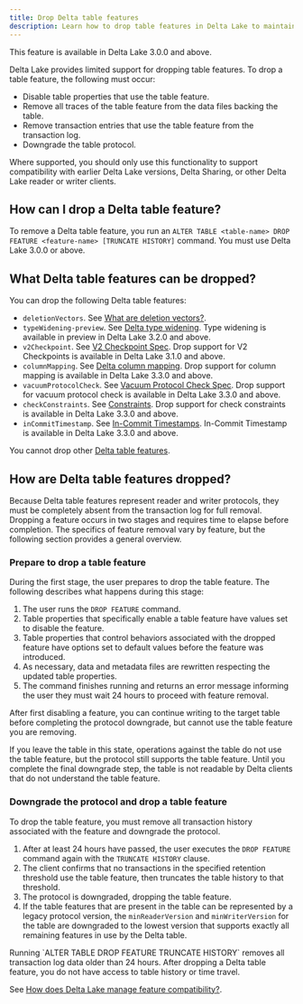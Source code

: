 ```yaml
---
title: Drop Delta table features
description: Learn how to drop table features in Delta Lake to maintain compatibility
---
```



<Aside type="note">
  This feature is available in Delta Lake 3.0.0 and above.
</Aside>

Delta Lake provides limited support for dropping table features. To drop a table feature, the following must occur:

- Disable table properties that use the table feature.
- Remove all traces of the table feature from the data files backing the table.
- Remove transaction entries that use the table feature from the transaction log.
- Downgrade the table protocol.

Where supported, you should only use this functionality to support compatibility with earlier Delta Lake versions, Delta Sharing, or other Delta Lake reader or writer clients.

## How can I drop a Delta table feature?

To remove a Delta table feature, you run an `ALTER TABLE <table-name> DROP FEATURE <feature-name> [TRUNCATE HISTORY]` command. You must use Delta Lake 3.0.0 or above.

## What Delta table features can be dropped?

You can drop the following Delta table features:

- `deletionVectors`. See [What are deletion vectors?](/apache-spark-connector/what-are-deletion-vectors/).
- `typeWidening-preview`. See [Delta type widening](/apache-spark-connector/delta-type-widening/). Type widening is available in preview in Delta Lake 3.2.0 and above.
- `v2Checkpoint`. See [V2 Checkpoint Spec](https://github.com/delta-io/delta/blob/master/PROTOCOL.md#v2-spec). Drop support for V2 Checkpoints is available in Delta Lake 3.1.0 and above.
- `columnMapping`. See [Delta column mapping](/apache-spark-connector/delta-column-mapping/). Drop support for column mapping is available in Delta Lake 3.3.0 and above.
- `vacuumProtocolCheck`. See [Vacuum Protocol Check Spec](https://github.com/delta-io/delta/blob/master/PROTOCOL.md#vacuum-protocol-check). Drop support for vacuum protocol check is available in Delta Lake 3.3.0 and above.
- `checkConstraints`. See [Constraints](/apache-spark-connector/constraints/). Drop support for check constraints is available in Delta Lake 3.3.0 and above.
- `inCommitTimestamp`. See [In-Commit Timestamps](/apache-spark-connector/table-batch-reads-and-writes/#in-commit-timestamps). In-Commit Timestamp is available in Delta Lake 3.3.0 and above.

You cannot drop other [Delta table features](https://github.com/delta-io/delta/blob/master/PROTOCOL.md#valid-feature-names-in-table-features).

## How are Delta table features dropped?

Because Delta table features represent reader and writer protocols, they must be completely absent from the transaction log for full removal. Dropping a feature occurs in two stages and requires time to elapse before completion. The specifics of feature removal vary by feature, but the following section provides a general overview.

### Prepare to drop a table feature

During the first stage, the user prepares to drop the table feature. The following describes what happens during this stage:

1. The user runs the `DROP FEATURE` command.
2. Table properties that specifically enable a table feature have values set to disable the feature.
3. Table properties that control behaviors associated with the dropped feature have options set to default values before the feature was introduced.
4. As necessary, data and metadata files are rewritten respecting the updated table properties.
5. The command finishes running and returns an error message informing the user they must wait 24 hours to proceed with feature removal.

After first disabling a feature, you can continue writing to the target table before completing the protocol downgrade, but cannot use the table feature you are removing.

<Aside type="note">
  If you leave the table in this state, operations against the table do not use
  the table feature, but the protocol still supports the table feature. Until
  you complete the final downgrade step, the table is not readable by Delta
  clients that do not understand the table feature.
</Aside>

### Downgrade the protocol and drop a table feature

To drop the table feature, you must remove all transaction history associated with the feature and downgrade the protocol.

1. After at least 24 hours have passed, the user executes the `DROP FEATURE` command again with the `TRUNCATE HISTORY` clause.
2. The client confirms that no transactions in the specified retention threshold use the table feature, then truncates the table history to that threshold.
3. The protocol is downgraded, dropping the table feature.
4. If the table features that are present in the table can be represented by a legacy protocol version, the `minReaderVersion` and `minWriterVersion` for the table are downgraded to the lowest version that supports exactly all remaining features in use by the Delta table.

<Aside type="caution" title="Important">
Running `ALTER TABLE <table-name> DROP FEATURE <feature-name> TRUNCATE HISTORY` removes all transaction log data older than 24 hours. After dropping a Delta table feature, you do not have access to table history or time travel.
</Aside>

See [How does Delta Lake manage feature compatibility?](/apache-spark-connector/how-does-delta-lake-manage-feature-compatibility/).
